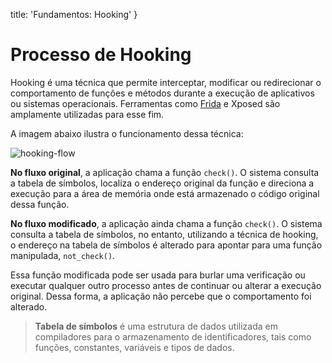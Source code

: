  title: 'Fundamentos: Hooking'
}

# Processo de Hooking
Hooking é uma técnica que permite interceptar, modificar ou redirecionar o comportamento de funções e métodos durante a execução de aplicativos ou sistemas operacionais. Ferramentas como [Frida](/starting/frida) e Xposed são amplamente utilizadas para esse fim.

A imagem abaixo ilustra o funcionamento dessa técnica:

![hooking-flow](/img/foundations/hooking/hooking.png)


**No fluxo original**, a aplicação chama a função `check()`. O sistema consulta a tabela de símbolos, localiza o endereço original da função e direciona a execução para a área de memória onde está armazenado o código original dessa função.

**No fluxo modificado**, a aplicação ainda chama a função `check()`. O sistema consulta a tabela de símbolos, no entanto, utilizando a técnica de hooking, o endereço na tabela de símbolos é alterado para apontar para uma função manipulada, `not_check()`.


Essa função modificada pode ser usada para burlar uma verificação ou executar qualquer outro processo antes de continuar ou alterar a execução original. Dessa forma, a aplicação não percebe que o comportamento foi alterado.

> **Tabela de símbolos** é uma estrutura de dados utilizada em compiladores para o armazenamento de identificadores, tais como funções, constantes, variáveis e tipos de dados. 